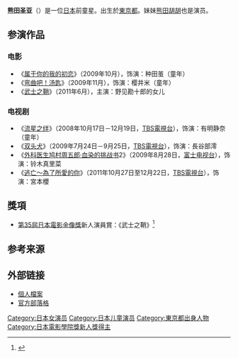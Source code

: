 {{藝人
| 姓名 = 熊田圣亚
| 類型 = 女演員
| 圖片 =
| 圖片簡介 = 
| 外文名 = 熊田聖亜
| 外文 = 日文
| 英文名 = Sea Kumada
| 綽號 = 
| 出生日期 = {{birth date and age|2001|7|18}}
| 出生地點 = {{JPN}}[[东京都|东京都]]
| 國籍 = {{JPN}}
| 職業 = [[演员|演员]]
| 教育程度 = 小学
| 活躍年代 = 2007年－2014年
| 唱片公司 = 
| 經紀公司 =  
| 代表作 = [[流星之绊|流星之绊]]（2008年）
| 網站 = 
| IMDb =  
}}
{{Japanese|japanese= 熊田 聖亜|kana= くまだ せあ|romaji= Kumada Sea}}
'''熊田圣亚'''（{{bd|2001年|7月18日|||Kumada Sea}}）是一位[[日本|日本]]前童星。出生於[[東京都|東京都]]。妹妹[[熊田胡胡|熊田胡胡]]也是演员。

==参演作品==
===电影===
*《[[属于你的我的初恋|属于你的我的初恋]]》（2009年10月），饰演：种田茧（童年）
*《[[弯曲吧！汤匙|弯曲吧！汤匙]]》（2009年11月），饰演：樱井米（童年）
*《[[武士之鞘|武士之鞘]]》（2011年6月），主演：野见勘十郎的女儿

===电视剧===
*《[[流星之绊|流星之绊]]》（2008年10月17日－12月19日，[[TBS電視台|TBS電視台]]），饰演：有明静奈（童年）
*《[[双头犬_(电视剧)|双头犬]]》（2009年7月24日－9月25日，[[TBS電視台|TBS電視台]]），饰演：長谷部澪
*《[[外科医生鸠村周五郎·血染的挑战书|外科医生鸠村周五郎·血染的挑战书]]2》（2009年8月28日，[[富士电视台|富士电视台]]），饰演：铃木真里菜
*《[[逃亡～為了所愛的你|逃亡～為了所愛的你]]》（2011年10月27日至12月22日，[[TBS電視台|TBS電視台]]），饰演：宮本櫻

==獎項==
* [[第35屆日本電影金像獎|第35屆日本電影金像獎]]新人演員賞：《武士之鞘》<ref>{{cite web |url=http://mantan-web.jp/2012/03/03/20120303dog00m200015000c.html |language=ja |title=<span lang="ja">第35回アカデミー賞 ： 熊田聖亜ちゃん大人顔負けスピーチ　「さや侍」親子コンビで新人賞</span> |work=MANTANWEB |publisher=[[每日新聞|每日新聞]] |date=2012-03-03 |accessdate=2013-08-01 |archive-date=2017-02-02 |archive-url=https://web.archive.org/web/20170202000155/http://mantan-web.jp/2012/03/03/20120303dog00m200015000c.html |dead-url=no }}</ref>

==参考来源==
{{Reflist}}

==外部链接==
* [https://archive.is/20130801111939/http://www.mondorana.jp/student/kumada_sea.html 個人檔案]{{ja icon}}
* [http://ameblo.jp/seacoco/ 官方部落格] {{Wayback|url=http://ameblo.jp/seacoco/ |date=20150507063047 }}{{ja icon}}

{{日本電影金像獎新人獎}}

{{DEFAULTSORT:Kumada Sea}}
[[Category:日本女演员|Category:日本女演员]]
[[Category:日本儿童演员|Category:日本儿童演员]]
[[Category:東京都出身人物|Category:東京都出身人物]]
[[Category:日本電影學院獎新人獎得主|Category:日本電影學院獎新人獎得主]]